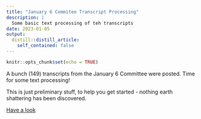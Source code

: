 ```yaml
---
title: "January 6 Commitee Transcript Processing"
description: |
  Some basic text processing of teh transcripts
date: 2023-01-05
output:
  distill::distill_article:
    self_contained: false
---
```


```r
knitr::opts_chunk$set(echo = TRUE)
```

A bunch (149) transcripts from the January 6 Committee were posted. Time for some text processing!

This is just preliminary stuff, to help you get started - nothing earth shattering has been discovered.

[Have a look](https://github.com/prabinov42/J6CTranscriptProcessing/blob/main/J6C_v1.md)

